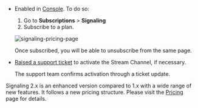 
<PlatformPrerequisites />

- Enabled <Vg k="MESS" /> in [<Vg k="COMPANY" /> Console](https://console.agora.io/v2). To do so:
    1. Go to **Subscriptions** > **Signaling**
    1. Subscribe to a plan.

    ![signaling-pricing-page](/images/signaling/signaling-pricing-plans.png)

    Once subscribed, you will be able to unsubscribe from the same page.

- [Raised a support ticket](https://agora-ticket.agora.io/) to activate the Stream Channel, if necessary.

    The <Vg k="COMPANY" /> support team confirms activation through a ticket update.

<Admonition type="info" title="Note">Signaling 2.x is an enhanced version compared to 1.x with a wide range of new features. It follows a new pricing structure. Please visit the [Pricing](../overview/pricing) page for details.</Admonition>
